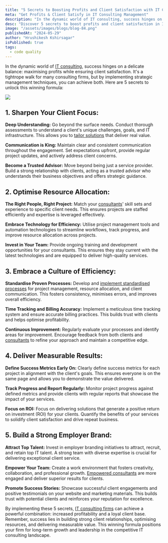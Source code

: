 ```yaml
---
title: "5 Secrets to Boosting Profits and Client Satisfaction with IT Consulting Management"
meta: "Get Profits & Client Satisfy in IT Consulting Management"
description: "In the dynamic world of IT consulting, success hinges on a delicate balance: maximising profits while ensuring client satisfaction. It's a tightrope walk for many consulting firms, but by implementing strategic management techniques, you can achieve both. Here are 5 secrets to unlock this winning formula"
desc: "Discover 5 secrets to boost profits and client satisfaction in IT consulting management. Enhance your business strategy."
image: "/assets/images/blogs/blog-84.png"
publishedAt: "2024-05-29"
author: "Hrushikesh Kshirsagar"
isPublished: true
tags:
  - code quality
---
```


In the dynamic world of [IT consulting](https://cloudprism.in/), success hinges on a delicate balance: maximising profits while ensuring client satisfaction. It's a tightrope walk for many consulting firms, but by implementing strategic management techniques, you can achieve both. Here are 5 secrets to unlock this winning formula:

<Image src="/assets/images/blogs/blog-85.png" />

## 1. Sharpen Your Client Focus:

**Deep Understanding:** Go beyond the surface needs. Conduct thorough assessments to understand a client's unique challenges, goals, and IT infrastructure. This allows you to [tailor solutions](https://cloudprism.in/) that deliver real value.

**Communication is King:** Maintain clear and consistent communication throughout the engagement. Set expectations upfront, provide regular project updates, and actively address client concerns.

**Become a Trusted Advisor:** Move beyond being just a service provider. Build a strong relationship with clients, acting as a trusted advisor who understands their business objectives and offers strategic guidance.

## 2. Optimise Resource Allocation:

**The Right People, Right Project:** Match your [consultants](https://cloudprism.in/)' skill sets and experience to specific client needs. This ensures projects are staffed efficiently and expertise is leveraged effectively.

**Embrace Technology for Efficiency:** Utilise project management tools and automation technologies to streamline workflows, track progress, and improve resource allocation across projects.

**Invest in Your Team:** Provide ongoing training and development opportunities for your consultants. This ensures they stay current with the latest technologies and are equipped to deliver high-quality services.

## 3. Embrace a Culture of Efficiency:

**Standardise Proven Processes:** Develop and [implement standardised processes](https://cloudprism.in/) for project management, resource allocation, and client communication. This fosters consistency, minimises errors, and improves overall efficiency.

**Time Tracking and Billing Accuracy:** Implement a meticulous time tracking system and ensure accurate billing practices. This builds trust with clients and helps optimise profitability.

**Continuous Improvement:** Regularly evaluate your processes and identify areas for improvement. Encourage feedback from both clients and [consultants](https://cloudprism.in/) to refine your approach and maintain a competitive edge.

## 4. Deliver Measurable Results:

**Define Success Metrics Early On:** Clearly define success metrics for each project in alignment with the client's goals. This ensures everyone is on the same page and allows you to demonstrate the value delivered.

**Track Progress and Report Regularly:** Monitor project progress against defined metrics and provide clients with regular reports that showcase the impact of your services.

**Focus on ROI:** Focus on delivering solutions that generate a positive return on investment (ROI) for your clients. Quantify the benefits of your services to solidify client satisfaction and drive repeat business.

## 5. Build a Strong Employer Brand:

**Attract Top Talent:** Invest in employer branding initiatives to attract, recruit, and retain top IT talent. A strong team with diverse expertise is crucial for delivering exceptional client service.

**Empower Your Team:** Create a work environment that fosters creativity, collaboration, and professional growth. [Empowered consultants](https://cloudprism.in/) are more engaged and deliver superior results for clients.

**Promote Success Stories:** Showcase successful client engagements and positive testimonials on your website and marketing materials. This builds trust with potential clients and reinforces your reputation for excellence.

By implementing these 5 secrets, [IT consulting firms](https://cloudprism.in/) can achieve a powerful combination: increased profitability and a loyal client base. Remember, success lies in building strong client relationships, optimising resources, and delivering measurable value. This winning formula positions your firm for long-term growth and leadership in the competitive IT consulting landscape.

